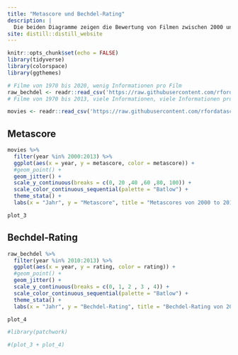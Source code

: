 ```yaml
---
title: "Metascore und Bechdel-Rating"
description: |
  Die beiden Diagramme zeigen die Bewertung von Filmen zwischen 2000 und 2013. Das erste Diagramm zeigt die Bewertung mit dem Metascore, das zweite Diagramm zeigt die Bewertung mit dem Bechdel-Rating.
site: distill::distill_website
---
```


```r
knitr::opts_chunk$set(echo = FALSE)
library(tidyverse)
library(colorspace)
library(ggthemes)
```


```r

# Filme von 1970 bis 2020, wenig Informationen pro Film
raw_bechdel <- readr::read_csv('https://raw.githubusercontent.com/rfordatascience/tidytuesday/master/data/2021/2021-03-09/raw_bechdel.csv')
# Filme von 1970 bis 2013, viele Informationen, viele Informationen pro Film

movies <- readr::read_csv('https://raw.githubusercontent.com/rfordatascience/tidytuesday/master/data/2021/2021-03-09/movies.csv')
```
## Metascore
```r
movies %>% 
  filter(year %in% 2000:2013) %>%
  ggplot(aes(x = year, y = metascore, color = metascore)) +
  #geom_point() +
  geom_jitter() +
  scale_y_continuous(breaks = c(0, 20 ,40 ,60 ,80, 100)) +
  scale_color_continuous_sequential(palette = "Batlow") +
  theme_stata() +
  labs(x = "Jahr", y = "Metascore", title = "Metascores von 2000 to 2013") -> plot_3

plot_3
```
## Bechdel-Rating
```r
raw_bechdel %>% 
  filter(year %in% 2010:2013) %>% 
  ggplot(aes(x = year, y = rating, color = rating)) +
  #geom_point() +
  geom_jitter() +
  scale_y_continuous(breaks = c(0, 1, 2 , 3 , 4)) +
  scale_color_continuous_sequential(palette = "Batlow") +
  theme_stata() +
  labs(x = "Jahr", y = "Bechdel-Rating", title = "Bechdel-Rating von 2000 to 2013") -> plot_4

plot_4

#library(patchwork)

#(plot_3 + plot_4)
```
